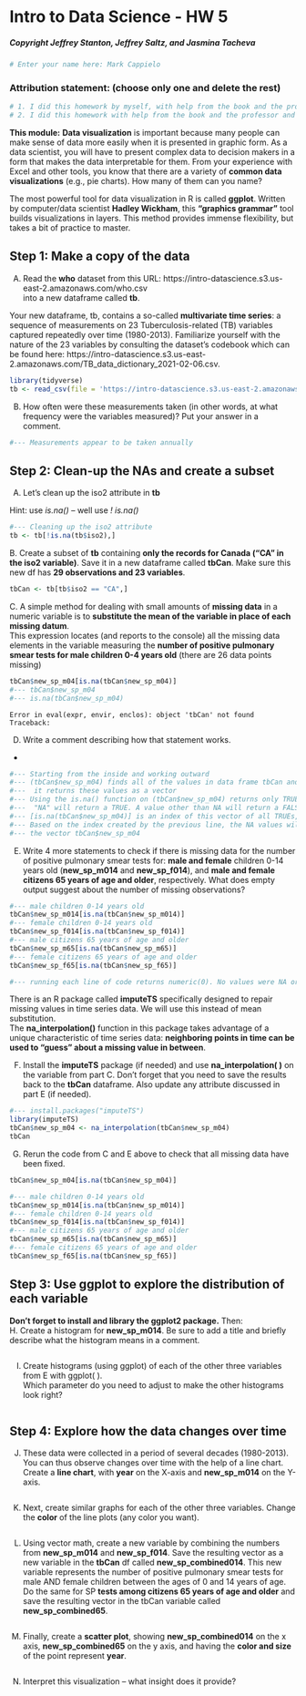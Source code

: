 # Intro to Data Science - HW 5
##### Copyright Jeffrey Stanton, Jeffrey Saltz, and Jasmina Tacheva

```r
# Enter your name here: Mark Cappielo
```


### Attribution statement: (choose only one and delete the rest)


```r
# 1. I did this homework by myself, with help from the book and the professor.
# 2. I did this homework with help from the book and the professor and these Internet sources:

```

**This module:** **Data visualization** is important because many people can make sense of data more easily when it is presented in graphic form. As a data scientist, you will have to present complex data to decision makers in a form that makes the data interpretable for them. From your experience with Excel and other tools, you know that there are a variety of **common data visualizations** (e.g., pie charts). How many of them can you name? <br>

The most powerful tool for data visualization in R is called **ggplot**. Written by computer/data scientist **Hadley Wickham**, this **“graphics grammar”** tool builds visualizations in layers. This method provides immense flexibility, but takes a bit of practice to master.


## Step 1: Make a copy of the data

A.	Read the **who** dataset from this URL: https://intro-datascience.s3.us-east-2.amazonaws.com/who.csv <br>
into a new dataframe called **tb**. 

Your new dataframe, tb, contains a so-called **multivariate time series**: a sequence of measurements on 23 Tuberculosis-related (TB) variables captured repeatedly over time (1980-2013). Familiarize yourself with the nature of the 23 variables by consulting the dataset’s codebook which can be found here: https://intro-datascience.s3.us-east-2.amazonaws.com/TB_data_dictionary_2021-02-06.csv.


```r
library(tidyverse)
tb <- read_csv(file = 'https://intro-datascience.s3.us-east-2.amazonaws.com/who.csv',show_col_types = FALSE)
```

B.	How often were these measurements taken (in other words, at what frequency were the variables measured)? Put your answer in a comment. 


```r
#--- Measurements appear to be taken annually
```

## Step 2: Clean-up the NAs and create a subset

A.	Let's clean up the iso2 attribute in **tb** 

Hint: use *is.na()* -- well use *! is.na()* 


```r
#--- Cleaning up the iso2 attribute
tb <- tb[!is.na(tb$iso2),]
```

B. Create a subset of **tb** containing **only the records for Canada ("CA" in the iso2 variable)**. Save it in a new dataframe called **tbCan**. Make sure this new df has **29 observations and 23 variables**.


```r
tbCan <- tb[tb$iso2 == "CA",]
```

C. A simple method for dealing with small amounts of **missing data** in a numeric variable is to **substitute the mean of the variable in place of each missing datum**. <br>
This expression locates (and reports to the console) all the missing data elements in the variable measuring the **number of positive pulmonary smear tests for male children 0-4 years old** (there are 26 data points missing)


```r
tbCan$new_sp_m04[is.na(tbCan$new_sp_m04)]
#--- tbCan$new_sp_m04
#--- is.na(tbCan$new_sp_m04)
```


    Error in eval(expr, envir, enclos): object 'tbCan' not found
    Traceback:



D.	Write a comment describing how that statement works.

*
```r
#--- Starting from the inside and working outward
#--- (tbCan$new_sp_m04) finds all of the values in data frame tbCan and column new_sp_m04
#---  it returns these values as a vector
#--- Using the is.na() function on (tbCan$new_sp_m04) returns only TRUE or FALSE for these values. 
#---  "NA" will return a TRUE. A value other than NA will return a FALSE
#--- [is.na(tbCan$new_sp_m04)] is an index of this vector of all TRUEs, only for values which are equal to NA 
#--- Based on the index created by the previous line, the NA values will be selected from 
#--- the vector tbCan$new_sp_m04  

```

E.	Write 4 more statements to check if there is missing data for the number of positive pulmonary smear tests for: **male and female** children 0-14 years old (**new_sp_m014** and **new_sp_f014**), and **male and female citizens 65 years of age and older**, respectively. What does empty output suggest about the number of missing observations?


```r
#--- male children 0-14 years old
tbCan$new_sp_m014[is.na(tbCan$new_sp_m014)]
#--- female children 0-14 years old 
tbCan$new_sp_f014[is.na(tbCan$new_sp_f014)]
#--- male citizens 65 years of age and older
tbCan$new_sp_m65[is.na(tbCan$new_sp_m65)]
#--- female citizens 65 years of age and older
tbCan$new_sp_f65[is.na(tbCan$new_sp_f65)]

#--- running each line of code returns numeric(0). No values were NA or missing for any of these observations
```

There is an R package called **imputeTS** specifically designed to repair missing values in time series data. We will use this instead of mean substitution.  <br>
The **na_interpolation()** function in this package takes advantage of a unique characteristic of time series data: **neighboring points in time can be used to “guess” about a missing value in between**.

F.	Install the **imputeTS** package (if needed) and use **na_interpolation( )** on the variable from part C. Don’t forget that you need to save the results back to the **tbCan** dataframe. Also update any attribute discussed in part E (if needed).


```r
#--- install.packages("imputeTS")
library(imputeTS)
tbCan$new_sp_m04 <- na_interpolation(tbCan$new_sp_m04)
tbCan
```

G.	Rerun the code from C and E above to check that all missing data have been fixed. 


```r
tbCan$new_sp_m04[is.na(tbCan$new_sp_m04)]

#--- male children 0-14 years old
tbCan$new_sp_m014[is.na(tbCan$new_sp_m014)]
#--- female children 0-14 years old 
tbCan$new_sp_f014[is.na(tbCan$new_sp_f014)]
#--- male citizens 65 years of age and older
tbCan$new_sp_m65[is.na(tbCan$new_sp_m65)]
#--- female citizens 65 years of age and older
tbCan$new_sp_f65[is.na(tbCan$new_sp_f65)]

```

## Step 3: Use ggplot to explore the distribution of each variable
**Don’t forget to install and library the ggplot2 package.** Then: <br>
H.	Create a histogram for **new_sp_m014**. Be sure to add a title and briefly describe what the histogram means in a comment.


```r

```

I.	Create histograms (using ggplot) of each of the other three variables from E with ggplot( ). <br>
Which parameter do you need to adjust to make the other histograms look right?


```r

```

## Step 4: Explore how the data changes over time
J.	These data were collected in a period of several decades (1980-2013). You can thus observe changes over time with the help of a line chart. Create a **line chart**, with **year** on the X-axis and **new_sp_m014** on the Y-axis.


```r

```

K.	Next, create similar graphs for each of the other three variables. Change the **color** of the line plots (any color you want).


```r

```

L.	Using vector math, create a new variable by combining the numbers from **new_sp_m014** and **new_sp_f014**. Save the resulting vector as a new variable in the **tbCan** df called **new_sp_combined014**. This new variable represents the number of positive pulmonary smear tests for male AND female children between the ages of 0 and 14 years of age. Do the same for SP **tests among citizens 65 years of age and older** and save the resulting vector in the tbCan variable called **new_sp_combined65**.


```r

```

M.	Finally, create a **scatter plot**, showing **new_sp_combined014** on the x axis, **new_sp_combined65** on the y axis, and having the **color and size** of the point represent **year**.


```r

```

N.	Interpret this visualization – what insight does it provide?


```r

```
